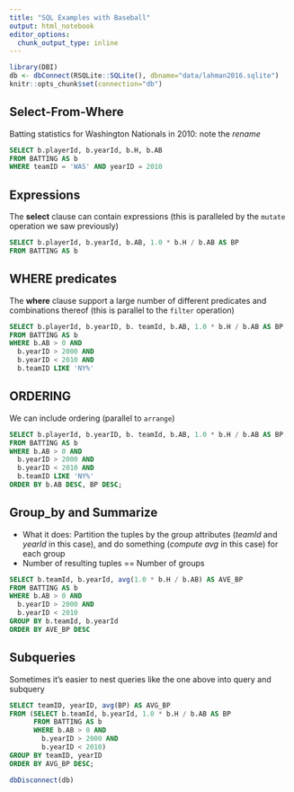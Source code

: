 ```yaml
---
title: "SQL Examples with Baseball"
output: html_notebook
editor_options: 
  chunk_output_type: inline
---
```


```r
library(DBI)
db <- dbConnect(RSQLite::SQLite(), dbname="data/lahman2016.sqlite")
knitr::opts_chunk$set(connection="db")
```

## Select-From-Where

Batting statistics for Washington Nationals in 2010: note the *rename*

```sql
SELECT b.playerId, b.yearId, b.H, b.AB
FROM BATTING AS b
WHERE teamID = 'WAS' AND yearID = 2010
```


## Expressions

The **select** clause can contain expressions (this is paralleled by the `mutate` operation we saw previously)

```sql
SELECT b.playerId, b.yearId, b.AB, 1.0 * b.H / b.AB AS BP
FROM BATTING AS b
```


## WHERE predicates

The **where** clause support a large number of different predicates and combinations thereof (this is parallel to the `filter` operation)

```sql
SELECT b.playerId, b.yearID, b. teamId, b.AB, 1.0 * b.H / b.AB AS BP
FROM BATTING AS b
WHERE b.AB > 0 AND
  b.yearID > 2000 AND
  b.yearID < 2010 AND 
  b.teamID LIKE 'NY%'
```

## ORDERING

We can include ordering (parallel to `arrange`)

```sql
SELECT b.playerId, b.yearID, b. teamId, b.AB, 1.0 * b.H / b.AB AS BP
FROM BATTING AS b
WHERE b.AB > 0 AND
  b.yearID > 2000 AND
  b.yearID < 2010 AND 
  b.teamID LIKE 'NY%'
ORDER BY b.AB DESC, BP DESC;
```

## Group_by and Summarize

- What it does: Partition the tuples by the group attributes (*teamId* and *yearId* in this case), and do something (*compute avg* in this case) for each group
- Number of resulting tuples == Number of groups

```sql
SELECT b.teamId, b.yearId, avg(1.0 * b.H / b.AB) AS AVE_BP
FROM BATTING AS b
WHERE b.AB > 0 AND
  b.yearID > 2000 AND
  b.yearID < 2010
GROUP BY b.teamId, b.yearId
ORDER BY AVE_BP DESC
```

## Subqueries

Sometimes it's easier to nest queries like the one above into query and subquery

```sql
SELECT teamID, yearID, avg(BP) AS AVG_BP
FROM (SELECT b.teamId, b.yearId, 1.0 * b.H / b.AB AS BP
      FROM BATTING AS b
      WHERE b.AB > 0 AND
        b.yearID > 2000 AND
        b.yearID < 2010)
GROUP BY teamID, yearID
ORDER BY AVG_BP DESC;
```


```r
dbDisconnect(db)
```